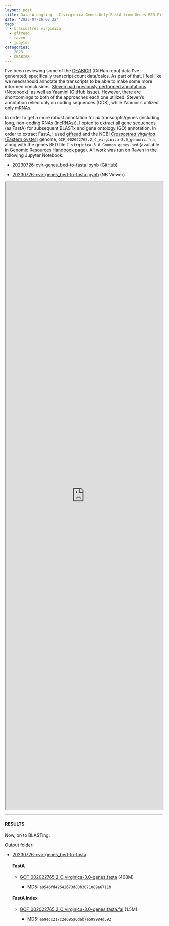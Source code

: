 ```yaml
---
layout: post
title: Data Wrangling - C.virginica Genes Only FastA from Genes BED File Using gffread on Raven
date: '2023-07-26 07:32'
tags: 
  - Crassostrea virginica
  - gffread
  - raven
  - jupyter
categories: 
  - 2023
  - CEABIGR
---
```

I've been reviewing some of the [CEABIGR](https://github.com/sr320/ceabigr) (GitHub repo) data I've generated; specifically transcript count data/calcs. As part of that, I feel like we need/should annotate the transcripts to be able to make some more informed conclusions. [Steven had previously performed annotations](https://sr320.github.io/annotation/) (Notebook), as well as [Yaamini](https://github.com/RobertsLab/resources/issues/1660) (GitHub Issue). However, there are shortcomings to both of the approaches each one utilized. Steven's annotation relied only on coding sequences (CDS), while Yaamini's utilized only mRNAs.

In order to get a more robust annotation for _all_ transcripts/genes (including long, non-coding RNAs (lncRNAs)), I opted to extract all gene sequences (as FastA) for subsequent BLASTx and gene ontology (GO) annotation. In order to extract FastA, I used [gffread](https://ccb.jhu.edu/software/stringtie/gff.shtml#gffread) and the NCBI [_Crassostrea virginica_ (Eastern oyster)](https://en.wikipedia.org/wiki/Eastern_oyster) genome, `GCF_002022765.2_C_virginica-3.0_genomic.fna`, along with the genes BED file `C_virginica-3.0_Gnomon_genes.bed` (available in [Genomic Resources Handbook page](https://robertslab.github.io/resources/Genomic-Resources/)). All work was run on Raven in the following Jupyter Notebook:

- [20230726-cvir-genes_bed-to-fasta.ipynb](https://github.com/RobertsLab/code/blob/master/notebooks/sam/20230726-cvir-genes_bed-to-fasta.ipynb) (GitHub)

- [20230726-cvir-genes_bed-to-fasta.ipynb](https://nbviewer.org/github/RobertsLab/code/blob/master/notebooks/sam/20230726-cvir-genes_bed-to-fasta.ipynb) (NB Viewer)


<iframe src="https://nbviewer.org/github/RobertsLab/code/blob/master/notebooks/sam/20230726-cvir-genes_bed-to-fasta.ipynb" width="100%" height="2000" scrolling="yes"></iframe>

---

#### RESULTS

Now, on to BLASTing.

Output folder:

- [20230726-cvir-genes_bed-to-fasta](https://gannet.fish.washington.edu/Atumefaciens/20230726-cvir-genes_bed-to-fasta/)

  #### FastA

  - [GCF_002022765.2_C_virginica-3.0-genes.fasta](https://gannet.fish.washington.edu/Atumefaciens/20230726-cvir-genes_bed-to-fastaGCF_002022765.2_C_virginica-3.0-genes.fasta) (408M)

    - MD5: `a0546fd42642673d80b3071089a6711b`

  #### FastA Index

  - [GCF_002022765.2_C_virginica-3.0-genes.fasta.fai](https://gannet.fish.washington.edu/Atumefaciens/20230726-cvir-genes_bed-to-fastaGCF_002022765.2_C_virginica-3.0-genes.fasta.fai) (1.5M)

    - MD5: `e69ecc217c2e695a6dab7e599984d592`